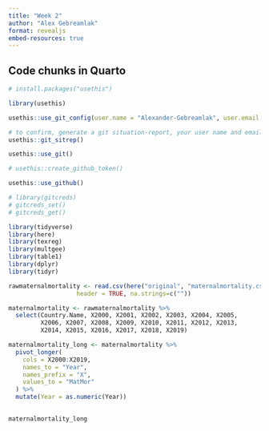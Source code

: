 ```yaml
---
title: "Week 2"
author: "Alex Gebreamlak"
format: revealjs
embed-resources: true
---
```



## Code chunks in Quarto

```r
# install.packages("usethis")
```


```r
library(usethis) 

usethis::use_git_config(user.name = "Alexander-Gebreamlak", user.email = "alex.gebreamlak@mail.utoronto.ca")

# to confirm, generate a git situation-report, your user name and email should appear under Git config (global)
usethis::git_sitrep()
```


```r
usethis::use_git()
```

```r
# usethis::create_github_token()
```


```r
usethis::use_github()
```


```r
# library(gitcreds)
# gitcreds_set()
# gitcreds_get()
```

```r
library(tidyverse)
library(here)
library(texreg)
library(multgee)
library(table1)
library(dplyr)
library(tidyr)
```


```r

rawmaternalmortality <- read.csv(here("original", "maternalmortality.csv"), 
                   header = TRUE, na.strings=c(""))

maternalmortality <- rawmaternalmortality %>%
  select(Country.Name, X2000, X2001, X2002, X2003, X2004, X2005, 
         X2006, X2007, X2008, X2009, X2010, X2011, X2012, X2013, 
         X2014, X2015, X2016, X2017, X2018, X2019)

maternalmortality_long <- maternalmortality %>%
  pivot_longer(
    cols = X2000:X2019,         
    names_to = "Year",          
    names_prefix = "X",         
    values_to = "MatMor"        
  ) %>%
  mutate(Year = as.numeric(Year)) 
  

maternalmortality_long
```


```r
```


```r
```


